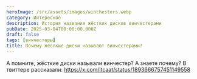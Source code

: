 ```yaml
---
heroImage: /src/assets/images/winchesters.webp
category: Интересное
description: История названия жёстких дисков винчестерами
pubDate: 2025-03-04T00:00:00.000Z
draft: false
tags: [винчестеры]
title: Почему жёсткие диски называют винчестерами?
---
```


А помните, жёсткие диски называли винчестер? А знаете почему?
В твиттере рассказали: https://x.com/itcaat/status/1893666757451149558
